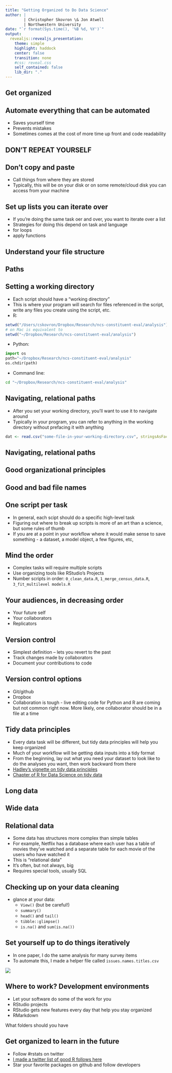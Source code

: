 ```yaml
---
title: "Getting Organized to Do Data Science"
author: |
        | Christopher Skovron \& Jon Atwell
        | Northwestern University 
date: "`r format(Sys.time(), '%B %d, %Y')`"
output: 
  revealjs::revealjs_presentation: 
    theme: simple
    highlight: haddock
    center: false
    transition: none
    #css: reveal.css
    self_contained: false
    lib_dir: "."
---
```

          
          
## Get organized



## Automate everything that can be automated
- Saves yourself time
- Prevents mistakes
- Sometimes comes at the cost of more time up front and code readability


## DON'T REPEAT YOURSELF


## Don't copy and paste
- Call things from where they are stored
- Typically, this will be on your disk or on some remote/cloud disk you can access from your machine


## Set up lists you can iterate over
- If you're doing the same task oer and over, you want to iterate over a list
- Strategies for doing this depend on task and language
- for loops
- apply functions 



## Understand your file structure


## Paths


## Setting a working directory
- Each script should have a "working directory"
- This is where your program will search for files referenced in the script, write any files you create using the script, etc.
- R: 
```r
setwd("/Users/cskovron/Dropbox/Research/ncs-constituent-eval/analysis")
# on Mac is equivalent to
setwd("~/Dropbox/Research/ncs-constituent-eval/analysis")
```
- Python:
```python
import os
path="~/Dropbox/Research/ncs-constituent-eval/analysis"
os.chdir(path)
```
- Command line:
```bash
cd "~/Dropbox/Research/ncs-constituent-eval/analysis"
```





## Navigating, relational paths
- After you set your working directory, you'll want to use it to navigate around
- Typically in your program, you can refer to anything in the working directory without prefacing it with anything 
```r

dat <- read.csv("some-file-in-your-working-directory.csv", stringsAsFactors = FALSE)

```

## Navigating, relational paths


## Good organizational principles


## Good and bad file names


## One script per task

- In general, each scipt should do a specific high-level task
- Figuring out where to break up scripts is more of an art than a science, but some rules of thumb 
- If you are at a point in your workflow where it would make sense to save something - a dataset, a model object, a few figures, etc, 


## Mind the order 
- Complex tasks will require multiple scripts
- Use organizing tools like RStudio's Projects
- Number scripts in order: `0_clean_data.R`, `1_merge_census_data.R`, `3_fit_multilevel models.R`


## Your audiences, in decreasing order

- Your future self
- Your collaborators
- Replicators 





## Version control 

- Simplest definition -- lets you revert to the past
- Track changes made by collaborators
- Document your contributions to code 


## Version control options

- Git/github
- Dropbox
- Collaboration is tough - live editing code for Python and R are coming but not common right now. More likely, one collaborator should be in a file at a time 





## Tidy data principles 

- Every data task will be different, but tidy data principles will help you keep organized
- Much of your workflow will be getting data inputs into a tidy format
- From the beginning, lay out what you need your dataset to look like to do the analyses you want, then work backward from there
- [Hadley's vignette on tidy data principles](https://cran.r-project.org/web/packages/tidyr/vignettes/tidy-data.html)
- [Chapter of R for Data Science on tidy data](http://r4ds.had.co.nz/tidy-data.html)




## Long data




## Wide data




## Relational data 
- Some data has structures more complex than simple tables
- For example, Netflix has a database where each user has a table of movies they've watched and a separate table for each movie of the users who have watched it
- This is "relational data"
- It's often, but not always, big 
- Requires special tools, usually SQL 



## Checking up on your data cleaning
- glance at your data: 
  - `View()` (but be careful!)
  - `summary()`
  - `head()` and `tail()`
  - `tibble::glimpse()`
  - `is.na()` and `sum(is.na())`



## Set yourself up to do things iteratively

- In one paper, I do the same analysis for many survey items
- To automate this, I made a helper file called `issues.names.titles.csv`

![](./images/helper-csv.png)






## Where to work? Development environments
- Let your software do some of the work for you
- RStudio projects
- RStudio gets new features every day that help you stay organized
- RMarkdown





What folders should you have



## Get organized to learn in the future

- Follow #rstats on twitter
- [I made a twitter list of good R follows here](https://twitter.com/cskovron/lists/rstats)
- Star your favorite packages on github and follow developers



